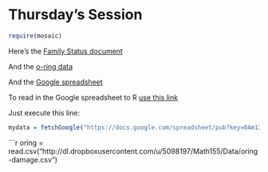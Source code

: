 Thursday's Session
==========================================

```r
require(mosaic)
```

Here's the [Family Status document](https://dl.dropboxusercontent.com/u/5098197/Math155/ActiveDuty_MaritalStatus.xls)

And the [o-ring data](https://dl.dropboxusercontent.com/u/5098197/Math155/Data/oring-damage.csv)

And the [Google spreadsheet](https://docs.google.com/spreadsheet/ccc?key=0Am13enSalO74dFp6WFhaUkZmYkw0VUV0Zm91RWM1c1E&usp=sharing)

To read in the Google spreadsheet to R [use this link](https://docs.google.com/spreadsheet/pub?key=0Am13enSalO74dFp6WFhaUkZmYkw0VUV0Zm91RWM1c1E&single=true&gid=0&output=csv)

Just execute this line:
```r
mydata = fetchGoogle("https://docs.google.com/spreadsheet/pub?key=0Am13enSalO74dFp6WFhaUkZmYkw0VUV0Zm91RWM1c1E&single=true&gid=0&output=csv")
```

```r
oring = read.csv("http://dl.dropboxusercontent.com/u/5098197/Math155/Data/oring-damage.csv")
